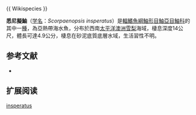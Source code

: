 {{Speciesbox
| name = 悉尼擬鮋
| image = 
| image_width = 250px
| status = NE
| status_system = IUCN3.1
| genus = Scorpaenopsis
| species = insperatus
| authority =  [[Motomura|Motomura]], 2004 
| synonyms = 
}}{{ Wikispecies }}

'''悉尼擬鮋'''（[[学名|学名]]：''Scorpaenopsis insperatus''）是[[輻鰭魚綱|輻鰭魚綱]][[鮋形目|鮋形目]][[鮋亞目|鮋亞目]][[鮋科|鮋科]]的其中一[[種|種]]，為亞熱帶海水魚，分布於西南[[太平洋|太平洋]][[澳洲|澳洲]][[悉尼|雪梨]]海域，棲息深度14公尺，體長可達4.9公分，棲息在砂泥底質底層水域，生活習性不明。
==参考文献==
*{{FishBase_species|genus=Scorpaenopsis|species=insperatus|year=2014|month=7}}

== 扩展阅读 ==
{{refbegin}}
{{wikispecies-inline|Scorpaenopsis insperatus|悉尼擬鮋}}
{{refend}}
{{Taxonbar|from=Q2219723}}

[[Category:擬鮋屬|insperatus]]


{{鮋形目小作品}}